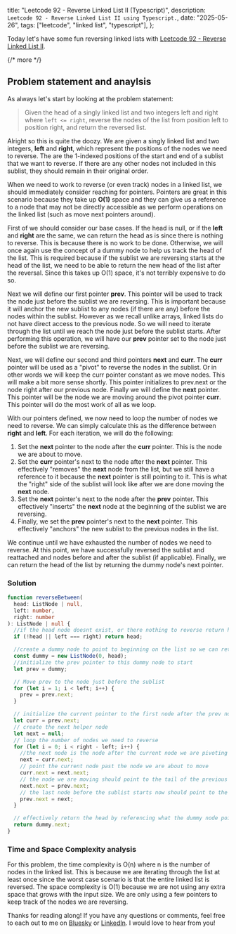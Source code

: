   title: "Leetcode 92 - Reverse Linked List II (Typescript)",
  description: `Leetcode 92 - Reverse Linked List II using Typescript.`,
  date: "2025-05-26",
  tags: ["leetcode", "linked list", "typescript"],
};

Today let's have some fun reversing linked lists with [Leetcode 92 - Reverse Linked List II](https://leetcode.com/problems/reverse-linked-list-ii/description/).

{/* more */}

## Problem statement and anaylsis

As always let's start by looking at the problem statement:

> Given the head of a singly linked list and two integers left and right where `left <= right`, reverse the nodes of the list from position left to position right, and return the reversed list.

Alright so this is quite the doozy. We are given a singly linked list and two integers, **left** and **right**, which represent the positions of the nodes we need to reverse. The are the 1-indexed positions of the start and end of a sublist that we want to reverse. If there are any other nodes not included in this sublist, they should remain in their original order.

When we need to work to reverse (or even track) nodes in a linked list, we should immediately consider reaching for pointers. Pointers are great in this scenario because they take up **O(1)** space and they can give us a reference to a node that may not be directly accessible as we perform operations on the linked list (such as move next pointers around).

First of we should consider our base cases. If the head is null, or if the **left** and **right** are the same, we can return the head as is since there is nothing to reverse. This is because there is no work to be done. Otherwise, we will once again use the concept of a dummy node to help us track the head of the list. This is required because if the sublist we are reversing starts at the head of the list, we need to be able to return the new head of the list after the reversal. Since this takes up O(1) space, it's not terribly expensive to do so.

Next we will define our first pointer **prev**. This pointer will be used to track the node just before the sublist we are reversing. This is important because it will anchor the new sublist to any nodes (if there are any) before the nodes within the sublist. However as we recall unlike arrays, linked lists do not have direct access to the previous node. So we will need to iterate through the list until we reach the node just before the sublist starts. After performing this operation, we will have our **prev** pointer set to the node just before the sublist we are reversing.

Next, we will define our second and third pointers **next** and **curr**. The **curr** pointer will be used as a "pivot" to reverse the nodes in the sublist. Or in other words we will keep the curr pointer constant as we move nodes. This will make a bit more sense shortly. This pointer initializes to prev.next or the node right after our previous node. Finally we will define the **next** pointer. This pointer will be the node we are moving around the pivot pointer **curr**. This pointer will do the most work of all as we loop.

With our pointers defined, we now need to loop the number of nodes we need to reverse. We can simply calculate this as the difference between **right** and **left**. For each iteration, we will do the following:

1. Set the **next** pointer to the node after the **curr** pointer. This is the node we are about to move.
2. Set the **curr** pointer's next to the node after the **next** pointer. This effectively "removes" the **next** node from the list, but we still have a reference to it because the **next** pointer is still pointing to it. This is what the "right" side of the sublist will look like after we are done moving the **next** node.
3. Set the **next** pointer's next to the node after the **prev** pointer. This effectively "inserts" the **next** node at the beginning of the sublist we are reversing.
4. Finally, we set the **prev** pointer's next to the **next** pointer. This effectively "anchors" the new sublist to the previous nodes in the list.

We continue until we have exhausted the number of nodes we need to reverse. At this point, we have successfully reversed the sublist and reattached and nodes before and after the sublist (if applicable). Finally, we can return the head of the list by returning the dummy node's next pointer.

### Solution

```typescript
function reverseBetween(
  head: ListNode | null,
  left: number,
  right: number
): ListNode | null {
  //if the head node doesnt exist, or there nothing to reverse return head
  if (!head || left === right) return head;

  //create a dummy node to point to beginning on the list so we can return it at the end
  const dummy = new ListNode(0, head);
  //initialize the prev pointer to this dummy node to start
  let prev = dummy;

  // Move prev to the node just before the sublist
  for (let i = 1; i < left; i++) {
    prev = prev.next;
  }

  // initialize the current pointer to the first node after the prev node
  let curr = prev.next;
  // create the next helper node
  let next = null;
  // loop the number of nodes we need to reverse
  for (let i = 0; i < right - left; i++) {
    //the next node is the node after the current node we are pivoting around
    next = curr.next;
    // point the current node past the node we are about to move
    curr.next = next.next;
    // the node we are moving should point to the tail of the previous sublist
    next.next = prev.next;
    // the last node before the sublist starts now should point to the node we have moved
    prev.next = next;
  }

  // effectively return the head by referencing what the dummy node points to
  return dummy.next;
}
```

### Time and Space Complexity analysis

For this problem, the time complexity is O(n) where n is the number of nodes in the linked list. This is because we are iterating through the list at least once since the worst case scenario is that the entire linked list is reversed. The space complexity is O(1) because we are not using any extra space that grows with the input size. We are only using a few pointers to keep track of the nodes we are reversing.

Thanks for reading along! If you have any questions or comments, feel free to each out to me on [Bluesky](https://bsky.app/profile/pacman326.bsky.social) or [LinkedIn](https://www.linkedin.com/in/paulacoroneos/). I would love to hear from you!
